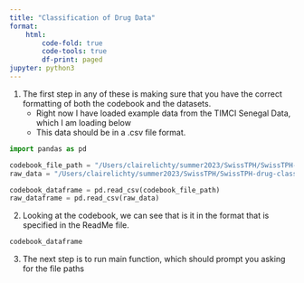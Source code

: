 ```yaml
---
title: "Classification of Drug Data"
format:
    html:
        code-fold: true 
        code-tools: true
        df-print: paged
jupyter: python3 
---
```


1. The first step in any of these is making sure that you have the correct formatting of both the codebook and the datasets. 
    - Right now I have loaded example data from the TIMCI Senegal Data, which I am loading below 
    - This data should be in a .csv file format.  

``` python
import pandas as pd

codebook_file_path = "/Users/clairelichty/summer2023/SwissTPH/SwissTPH-drug-classification/combined_01a-TIMCI-CRF-Facility-Senegal-form_codebook.xlsx - Code Sheet.csv"
raw_data = "/Users/clairelichty/summer2023/SwissTPH/SwissTPH-drug-classification/02_timci_day0_data.csv"

codebook_dataframe = pd.read_csv(codebook_file_path)
raw_dataframe = pd.read_csv(raw_data)
```

2. Looking at the codebook, we can see that is it in the format that is specified in the ReadMe file. 

```python
codebook_dataframe
```

3. The next step is to run main function, which should prompt you asking for the file paths 
```

```